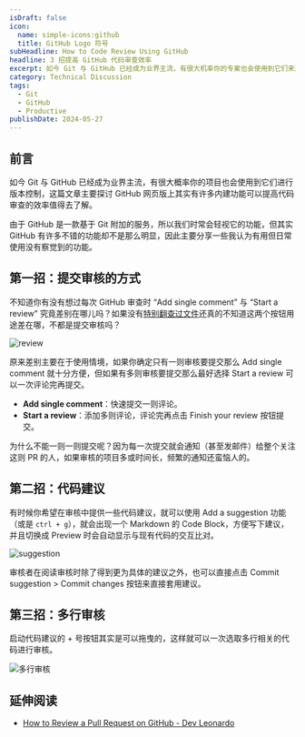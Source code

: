 ```yaml
---
isDraft: false
icon:
  name: simple-icons:github
  title: GitHub Logo 符号
subHeadline: How to Code Review Using GitHub
headline: 3 招提高 GitHub 代码审查效率
excerpt: 如今 Git 与 GitHub 已经成为业界主流，有很大机率你的专案也会使用到它们来进行版本控制，但由于 GitHub 是一款基于 Git 附加的服务，所以我们时常会轻视它的功能，其实 GitHub 有许多不错的功能却不是那么明显，因此主要分享一些我认为有用但日常使用没有查觉到的功能。
category: Technical Discussion
tags:
  - Git
  - GitHub
  - Productive
publishDate: 2024-05-27
---
```


## 前言

如今 Git 与 GitHub 已经成为业界主流，有很大概率你的项目也会使用到它们进行版本控制，这篇文章主要探讨 GitHub 网页版上其实有许多内建功能可以提高代码审查的效率值得去了解。

由于 GitHub 是一款基于 Git 附加的服务，所以我们时常会轻视它的功能，但其实 GitHub 有许多不错的功能却不是那么明显，因此主要分享一些我认为有用但日常使用没有察觉到的功能。

## 第一招：提交审核的方式

不知道你有没有想过每次 GitHub 审查时 “Add single comment” 与 “Start a review” 究竟差别在哪儿吗？如果没有[特别翻查过文件](https://docs.github.com/en/pull-requests/collaborating-with-pull-requests/reviewing-changes-in-pull-requests/reviewing-proposed-changes-in-a-pull-request?tool=webui)还真的不知道这两个按钮用途差在哪，不都是提交审核吗？

![review](./review.webp)

原来差别主要在于使用情境，如果你确定只有一则审核要提交那么 Add single comment 就十分方便，但如果有多则审核要提交那么最好选择 Start a review 可以一次评论完再提交。

- **Add single comment**：快速提交一则评论。
- **Start a review**：添加多则评论，评论完再点击 Finish your review 按钮提交。

为什么不能一则一则提交呢？因为每一次提交就会通知（甚至发邮件）给整个关注这则 PR 的人，如果审核的项目多或时间长，频繁的通知还蛮恼人的。

## 第二招：代码建议

有时候你希望在审核中提供一些代码建议，就可以使用 Add a suggestion 功能（或是 `ctrl + g`），就会出现一个 Markdown 的 Code Block，方便写下建议，并且切换成 Preview 时会自动显示与现有代码的交互比对。

![suggestion](./suggestion.webp)

审核者在阅读审核时除了得到更为具体的建议之外，也可以直接点击 Commit suggestion > Commit changes 按钮来直接套用建议。

## 第三招：多行审核

启动代码建议的 + 号按钮其实是可以拖曳的，这样就可以一次选取多行相关的代码进行审核。

![多行审核](./multi-lines-comment.webp)

## 延伸阅读

- [How to Review a Pull Request on GitHub - Dev Leonardo](https://www.youtube.com/watch?v=TO9xK4XTBbQ)
